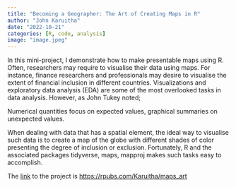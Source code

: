 ```yaml
---
title: "Becoming a Geographer: The Art of Creating Maps in R"
author: "John Karuitha"
date: "2022-10-21"
categories: [R, code, analysis]
image: "image.jpeg"
---
```


In this mini-project, I demonstrate how to make presentable maps using R. Often, researchers may require to visualise their data using maps. For instance, finance researchers and professionals may desire to visualise the extent of financial inclusion in different countries. Visualizations and exploratory data analysis (EDA) are some of the most overlooked tasks in data analysis. However, as John Tukey noted;

Numerical quantities focus on expected values, graphical summaries on unexpected values.

When dealing with data that has a spatial element, the ideal way to visualise such data is to create a map of the globe with different shades of color presenting the degree of inclusion or exclusion. Fortunately, R and the associated packages tidyverse, maps, mapproj makes such tasks easy to accomplish.

The [link](https://rpubs.com/Karuitha/maps_art) to the project is <https://rpubs.com/Karuitha/maps_art>
